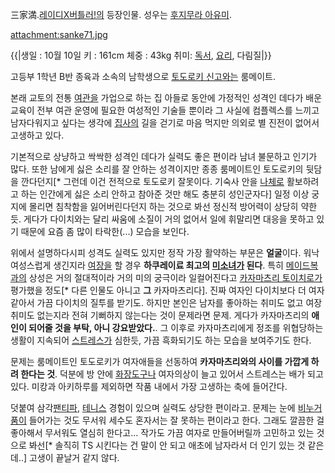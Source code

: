 
三家満.[[레이디X버틀러!]]의 등장인물. 성우는 [[후지무라 아유미]].

attachment:sanke71.jpg

{{|생일 : 10월 10일
키 : 161cm
체중 : 43kg
취미: [[독서]], [[요리]], 다림질|}}

고등부 1학년 B반 종육과 소속의 남학생으로 [[토도로키 신고]]와는 룸메이트.

본래 교토의 전통 [[여관]]을 가업으로 하는 집 아들로 동안에 가정적인 성격인 데다가 배운 교육이 전부 여관 운영에 필요한 여성적인 기술들 뿐이라 그 사실에 컴플렉스를 느끼고 남자다워지고 싶다는 생각에 [[집사]]의 길을 걷기로 마음 먹지만 의외로 별 진전이 없어서 고생하고 있다.

기본적으로 상냥하고 싹싹한 성격인 데다가 실력도 좋은 편이라 남녀 불문하고 인기가 많다. 또한 남에게 싫은 소리를 잘 안하는 성격이지만 종종 룸메이트인 토도로키의 뒷담을 깐다던지[* 그런데 이건 전적으로 토도로키 잘못이다. 기숙사 안을 [[나체]]로 활보하려고 하는 인간에게 싫은 소리 안하고 참아준 것만 해도 충분히 성인군자다] 일정 이상 궁지에 몰리면 침착함을 잃어버린다던지 하는 것으로 봐선 정신적 방어력이 상당히 약한듯. 게다가 다이치와는 달리 싸움에 소질이 거의 없어서 일에 휘말리면 대응을 못하고 있기 때문에 요즘 좀 많이 타락한(...) 모습을 보인다.

위에서 설명하다시피 성격도 실력도 있지만 정작 가장 활약하는 부문은 '''얼굴'''이다. 워낙 여성스럽게 생긴지라 [[여장]]을 할 경우 '''하쿠레이료 최고의 [[미소녀]]가 된다'''. 특히 [[메이드복]]과의 상성은 거의 절대적이라 거의 미의 궁극이라 일컬어진다고 [[카자마츠리 토이치로]]가 평가했을 정도[* 다른 인물도 아니고 '''그''' 카자마츠리다]. 진짜 여자인 다이치보다 더 여자같아서 가끔 다이치의 질투를 받기도. 하지만 본인은 남자를 좋아하는 취미도 없고 여장 취미도 없는지라 전혀 기뻐하지 않는다는 것이 문제라면 문제. 게다가 카자마츠리의 '''애인이 되어줄 것을 부탁, 아니 강요받았다.'''. 그 이후로 카자마츠리에게 정조를 위협당하는 생활이 지속되어 [[스트레스]]가 심한듯, 가끔 흑화되기도 하는 모습을 보여주기도 한다.

문제는 룸메이트인 토도로키가 여자애들을 선동하여 '''카자마츠리와의 사이를 가깝게 하려 한다는 것'''. 덕분에 방 안에 [[화장]]도구나 여자의상이 늘고 있어서 스트레스는 배가 되고 있다. 미캉과 아키하루를 제외하면 작품 내에서 가장 고생하는 축에 들어간다.

덧붙여 삼각[[팬티]]파, [[테니스]] 경험이 있으며 실력도 상당한 편이라고. 문제는 눈에 [[비누]]거품이 들어가는 것도 무서워 세수도 혼자서는 잘 못하는 편이라고 한다. 그래도 깔끔한 걸 좋아해서 무서워도 열심히 한다고... 작가도 가끔 여자로 만들어버릴까 고민하고 있는 것으로 봐선[* 솔직히 TS 시킨다는 건 말이 안 되고 애초에 남자라서 더 인기 있는 것 같은데..] 고생이 끝날거 같지 않다.
